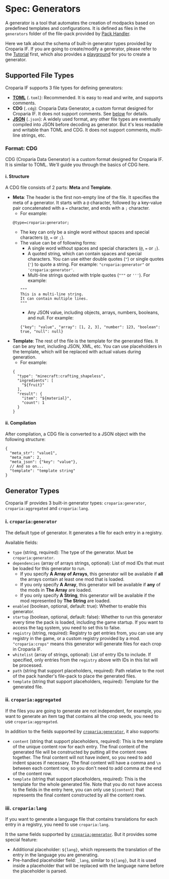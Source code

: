 # Spec: Generators

A generator is a tool that automates the creation of modpacks based on predefined templates and configurations. It is
defined as files in the `generators` folder of the file-pack provided by [Pack Handler](../generator#packhandler).

Here we talk about the schema of built-in generator types provided by Croparia IF. If you are going to create/modify a
generator, please refer to the [Tutorial](tutorial) first, which also provides a [playground](tutorial/#playground) for
you to create a generator.

## Supported File Types

Croparia IF supports 3 file types for defining generators:
- **[TOML](https://toml.io/en/)** (`.toml`): Recommended. It is easy to read and write, and supports comments.
- **CDG** (`.cdg`): Croparia Data Generator, a custom format designed for Croparia IF. It does not support comments. See [below](#format-cdg) for details.
- **[JSON](https://toml.io/en/)** (`.json`): A widely used format, any other file types are eventually compiled into
JSON before decoding as generator. But it's less readable and writable than TOML and CDG. It does not support comments,
multi-line strings, etc.

### Format: CDG

CDG (Croparia Data Generator) is a custom format designed for Croparia IF. It is similar to TOML. We'll guide you
through the basics of CDG here.

#### i. Structure

A CDG file consists of 2 parts: **Meta** and **Template**.

- **Meta**: The header is the first non-empty line of the file. It specifies the meta of a generator. It starts with a
`@` character, followed by a key-value pair concatenated with a `=` character, and ends with a `;` character.
  - For example:
  ```
  @type=croparia:generator;
  ```
  - The key can only be a single word without spaces and special characters (`@`, `=` or `;`).
  - The value can be of following forms:
    - A single word without spaces and special characters (`@`, `=` or `;`).
    - A quoted string, which can contain spaces and special characters. You can use either double quotes (`"`) or
    single quotes (`'`) to quote a string. For example: `"croparia:generator"` or `'croparia:generator'`.
    - Multi-line strings quoted with triple quotes (`"""` or `'''`). For example:
    ```
    """
    This is a multi-line string.
    It can contain multiple lines.
    """
    ```
    - Any JSON value, including objects, arrays, numbers, booleans, and null. For example:
    ```
    {"key": "value", "array": [1, 2, 3], "number": 123, "boolean": true, "null": null}
    ```
- **Template**: The rest of the file is the template for the generated files. It can be any text, including
JSON, XML, etc. You can use placeholders in the template, which will be replaced with actual values during generation.
  - For example:
  ```
  {
    "type": "minecraft:crafting_shapeless",
    "ingredients": [
      "${fruit}"
    ],
    "result": {
      "item": "${material}",
      "count": 1
    }
  }
  ```

#### ii. Compilation

After compilation, a CDG file is converted to a JSON object with the following structure:

```json5
{
  "meta_str": "value1",
  "meta_num": 2,
  "meta_json": {"key": "value"},
  // And so on...
  "template": "template string"
}
```

## Generator Types

Croparia IF provides 3 built-in generator types: `croparia:generator`, `croparia:aggregated` and `croparia:lang`.

### i. `croparia:generator`

The default type of generator. It generates a file for each entry in a registry.

Available fields:
- `type` (string, required): The type of the generator. Must be `croparia:generator`.
- `dependencies` (array of arrays strings, optional): List of mod IDs that must be loaded for this generator to run.
  - If you specify **A Array of Arrays**, this generator will be available if **all** the arrays contain at least one mod that is loaded.
  - If you only specify **A Array**, this generator will be available if **any** of the mods in **The Array** are loaded.
  - If you only specify **A String**, this generator will be available if the mod represented by **The String** are loaded.
- `enabled` (boolean, optional, default: true): Whether to enable this generator.
- `startup` (boolean, optional, default: false): Whether to run this generator every time the pack is loaded, including the game
startup. If you want to access the tag system, you need to set this to false.
- `registry` (string, required): Registry to get entries from, you can use any registry in the game, or a custom registry provided by a mod. `"croparia:crops"` means this generator will generate files for each crop in Croparia IF.
- `whitelist` (array of strings, optional): List of entry IDs to include. If specified, only entries from the `registry` above with IDs in this list will be processed.
- `path` (string that support placeholders, required): Path relative to the root of the pack handler's file-pack to place the generated files.
- `template` (string that support placeholders, required): Template for the generated file.

### ii. `croparia:aggregated`

If the files you are going to generate are not independent, for example, you want to generate an item tag that contains all
the crop seeds, you need to use `croparia:aggregated`.

In addition to the fields supported by [`croparia:generator`](#i-cropariagenerator), it also supports:
- `content` (string that support placeholders, required): This is the template of the unique content row for each entry.
The final content of the generated file will be constructed by putting all the content rows together. The final content
will not have indent, so you need to add indent spaces if necessary. The final content will have a comma and `\n`
between each content row, so you don't need to add comma at the end of the content row.
- `template` (string that support placeholders, required): This is the template for the whole generated file. Note that
you do not have access to the fields in the entry here, you can only use `${content}` that represents the final content
constructed by all the content rows.

### iii. `croparia:lang`

If you want to generate a language file that contains translations for each entry in a registry, you need to use
`croparia:lang`.

It the same fields supported by [`croparia:generator`](#i-cropariagenerator). But it provides some special feature:
- Additional placeholder: `${lang}`, which represents the translation of the entry in the language you are generating.
- Pre-handled placeholder field: `_lang`, similar to `${lang}`, but it is used inside a placeholder that will be replaced
with the language name before the placeholder is parsed.